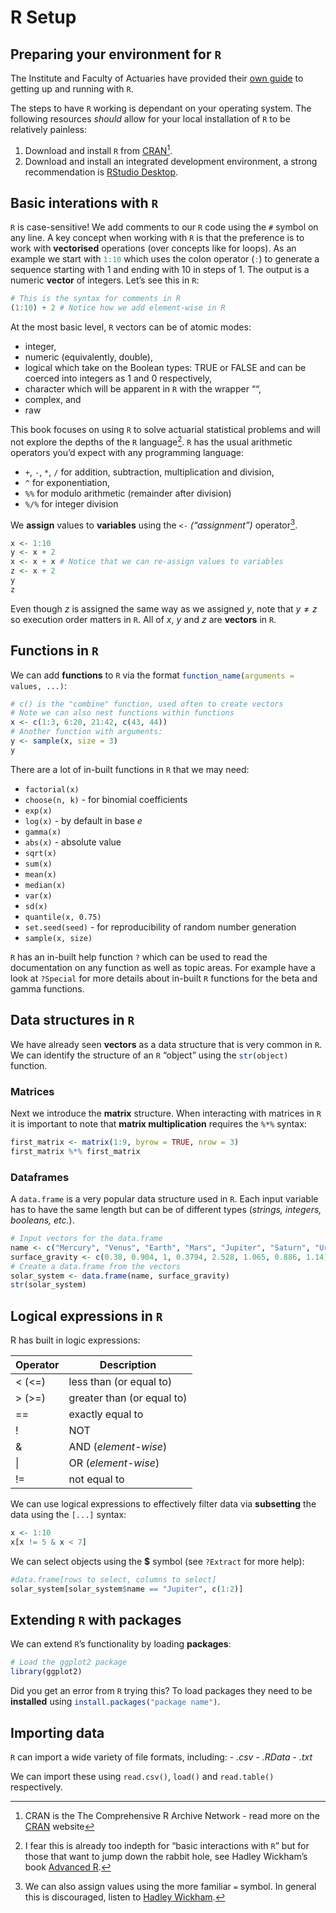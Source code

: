 # R Setup

## Preparing your environment for `R`

The Institute and Faculty of Actuaries have provided their [own guide](https://www.actuaries.org.uk/system/files/field/document/R-Guide_technical.pdf) to getting up and running with `R`.

The steps to have `R` working is dependant on your operating system. The following resources _should_ allow for your local installation of `R` to be relatively painless:

1. Download and install `R` from [CRAN](https://cran.rstudio.com/)^[CRAN is the The Comprehensive R Archive Network - read more on the [CRAN](https://cran.rstudio.com/) website].
2. Download and install an integrated development environment, a strong recommendation is [RStudio Desktop](https://rstudio.com/products/rstudio/download/#download).

## Basic interations with `R`

`R` is case-sensitive! We add comments to our `R` code using the `#` symbol on any line. A key concept when working with `R` is that the preference is to work with **vectorised** operations (over concepts like for loops). As an example we start with `1:10`{.R} which uses the colon operator (`:`{.R}) to generate a sequence starting with 1 and ending with 10 in steps of 1. The output is a numeric **vector** of integers. Let's see this in `R`:

```r
# This is the syntax for comments in R
(1:10) + 2 # Notice how we add element-wise in R
```

At the most basic level, `R` vectors can be of atomic modes:

- integer,
- numeric (equivalently, double),
- logical which take on the Boolean types: TRUE or FALSE and can be coerced into integers as 1 and 0 respectively,
- character which will be apparent in `R` with the wrapper "",
- complex, and
- raw

This book focuses on using `R` to solve actuarial statistical problems and will not explore the depths of the `R` language^[I fear this is already too indepth for "basic interactions with `R`" but for those that want to jump down the rabbit hole, see Hadley Wickham's book [Advanced R](https://adv-r.hadley.nz/).]. 
`R` has the usual arithmetic operators you'd expect with any programming language:

- `+`, `-`, `*`, `/` for addition, subtraction, multiplication and division,
- `^` for exponentiation,
- `%%` for modulo arithmetic (remainder after division)
- `%/%` for integer division

We **assign** values to **variables** using the `<-` *("assignment")* operator^[We can also assign values using the more familiar `=` symbol. In general this is discouraged, listen to [Hadley Wickham](https://style.tidyverse.org/syntax.html#assignment-1).].

```r
x <- 1:10
y <- x + 2
x <- x + x # Notice that we can re-assign values to variables
z <- x + 2
y
z
```

Even though $z$ is assigned the same way as we assigned $y$, note that $y \neq z$ so execution order matters in `R`. All of $x$, $y$ and $z$ are **vectors** in `R`.

## Functions in `R`

We can add **functions** to `R` via the format `function_name(arguments = values, ...)`{.R}:

```r
# c() is the "combine" function, used often to create vectors
# Note we can also nest functions within functions
x <- c(1:3, 6:20, 21:42, c(43, 44))
# Another function with arguments:
y <- sample(x, size = 3)
y
```

There are a lot of in-built functions in `R` that we may need:

- `factorial(x)`
- `choose(n, k)` - for binomial coefficients
- `exp(x)`
- `log(x)` - by default in base $e$
- `gamma(x)`
- `abs(x)` - absolute value
- `sqrt(x)`
- `sum(x)`
- `mean(x)`
- `median(x)`
- `var(x)`
- `sd(x)`
- `quantile(x, 0.75)`
- `set.seed(seed)` - for reproducibility of random number generation
- `sample(x, size)`

`R` has an in-built help function `?`{.R} which can be used to read the documentation on any function as well as topic areas. For example have a look at `?Special`{.R} for more details about in-built `R` functions for the beta and gamma functions.

## Data structures in `R`

We have already seen **vectors** as a data structure that is very common in `R`. We can identify the structure of an `R` "object" using the `str(object)`{.R} function.

### Matrices {-}

Next we introduce the **matrix** structure. When interacting with matrices in `R` it is important to note that **matrix multiplication** requires the `%*%` syntax:

```r
first_matrix <- matrix(1:9, byrow = TRUE, nrow = 3)
first_matrix %*% first_matrix
```

### Dataframes {-}

A `data.frame` is a very popular data structure used in `R`. Each input variable has to have the same length but can be of different types (*strings, integers, booleans, etc.*).

```r
# Input vectors for the data.frame
name <- c("Mercury", "Venus", "Earth", "Mars", "Jupiter", "Saturn", "Uranus", "Neptune")
surface_gravity <- c(0.38, 0.904, 1, 0.3794, 2.528, 1.065, 0.886, 1.14)
# Create a data.frame from the vectors
solar_system <- data.frame(name, surface_gravity)
str(solar_system)
```

## Logical expressions in `R`

R has built in logic expressions:

| Operator | Description |
|-|-|
| < (<=) | less than (or equal to) |
| > (>=) | greater than (or equal to) |
| == | exactly equal to |
| ! | NOT |
| & | AND (*element-wise*) |
| \| | OR (*element-wise*) |
| != | not equal to |

We can use logical expressions to effectively filter data via **subsetting** the data using the `[...]`{.R} syntax:

```r
x <- 1:10
x[x != 5 & x < 7]
```

We can select objects using the **\$** symbol (see `?Extract`{.R} for more help):

```r
#data.frame[rows to select, columns to select]
solar_system[solar_system$name == "Jupiter", c(1:2)]
```

## Extending `R` with packages

We can extend `R`'s functionality by loading **packages**:

```r
# Load the ggplot2 package
library(ggplot2)
```

Did you get an error from `R` trying this? To load packages they need to be **installed** using `install.packages("package name")`{.R}.

## Importing data

`R` can import a wide variety of file formats, including:
- _.csv_
- _.RData_
- _.txt_

We can import these using `read.csv()`, `load()` and `read.table()` respectively.